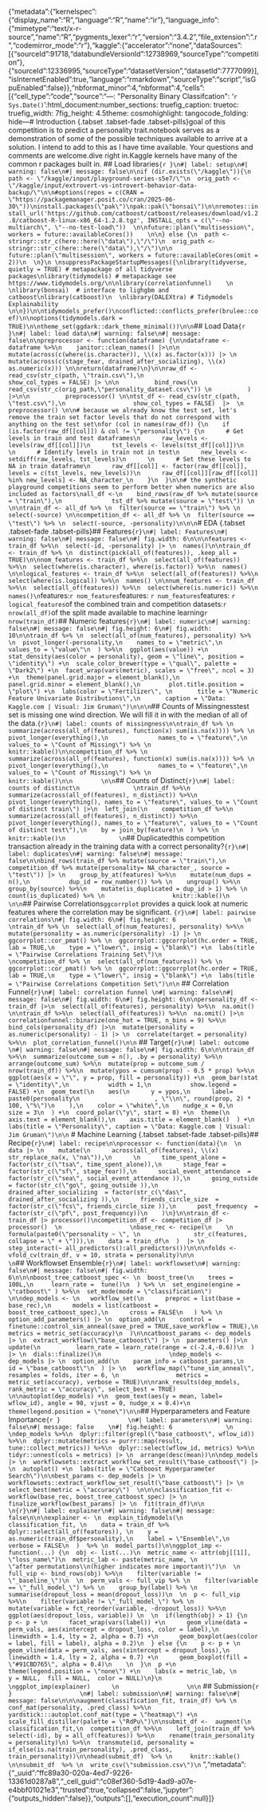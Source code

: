 {"metadata":{"kernelspec":{"display_name":"R","language":"R","name":"ir"},"language_info":{"mimetype":"text/x-r-source","name":"R","pygments_lexer":"r","version":"3.4.2","file_extension":".r","codemirror_mode":"r"},"kaggle":{"accelerator":"none","dataSources":[{"sourceId":91718,"databundleVersionId":12738969,"sourceType":"competition"},{"sourceId":12336995,"sourceType":"datasetVersion","datasetId":7777099}],"isInternetEnabled":true,"language":"rmarkdown","sourceType":"script","isGpuEnabled":false}},"nbformat_minor":4,"nbformat":4,"cells":[{"cell_type":"code","source":"---\ntitle: \"Personality Binary Classifcation\"\ndate: '`r Sys.Date()`'\noutput:\n  html_document:\n    number_sections: true\n    fig_caption: true\n    toc: true\n    fig_width: 7\n    fig_height: 4.5\n    theme: cosmo\n    highlight: tango\n    code_folding: hide\n---\n  \n# Introduction  {.tabset .tabset-fade .tabset-pills}\n\nThe goal of this competition is to predict a personality trait.\n\nMy notebook serves as a demonstration of some of the possible techniques available to arrive at a solution.  I intend to add to this as I have time available. Your questions and comments are welcome.\n\nLets dive right in.\n\nThe Kaggle kernels have many of the common r packages built in.  \n\n## Load libraries\n\n```{r }\n#| label: setup\n#| warning: false\n#| message: false\n\nif (dir.exists(\"/kaggle\")){\n  path <- \"/kaggle/input/playground-series-s5e7/\"\n  orig_path <- \"/kaggle/input/extrovert-vs-introvert-behavior-data-backup/\"\n\n#options(repos = c(CRAN = \"https://packagemanager.posit.co/cran/2025-06-30\"))\ninstall.packages(\"pak\")\npak::pak(\"bonsai\")\n\nremotes::install_url('https://github.com/catboost/catboost/releases/download/v1.2.8/catboost-R-linux-x86_64-1.2.8.tgz', INSTALL_opts = c(\"--no-multiarch\", \"--no-test-load\"))  \n\nfuture::plan(\"multisession\", workers = future::availableCores())    \n\n} else {\n  path <- stringr::str_c(here::here(\"data\"),\"/\")\n  orig_path <- stringr::str_c(here::here(\"data\"),\"/\")\n\n  future::plan(\"multisession\", workers = future::availableCores(omit = 2))\n  \n}\n \nsuppressPackageStartupMessages({\nlibrary(tidyverse, quietly = TRUE) # metapackage of all tidyverse packages\nlibrary(tidymodels) # metapackage see https://www.tidymodels.org/\n\nlibrary(correlationfunnel)    \n  \nlibrary(bonsai)  # interface to lighgbm and catboost\nlibrary(catboost)\n  \nlibrary(DALEXtra) # Tidymodels Explainability     \n\n})\n\ntidymodels_prefer()\nconflicted::conflicts_prefer(brulee::coef)\n\noptions(tidymodels.dark = TRUE)\n\ntheme_set(ggdark::dark_theme_minimal())\n\n```\n\n## Load Data\n\n\n```{r }\n#| label: load data\n#| warning: false\n#| message: false\n\npreprocessor <- function(dataframe) {\n\ndataframe <- dataframe %>%\n    janitor::clean_names() |>\n\n    mutate(across(c(where(is.character)), \\(x) as.factor(x))) |> \n    mutate(across(c(stage_fear, drained_after_socializing), \\(x) as.numeric(x))) \n\nreturn(dataframe)\n}\n\nraw_df <- read_csv(str_c(path, \"train.csv\"),\n                   show_col_types = FALSE) |> \n\n          bind_rows(\n                     read_csv(str_c(orig_path,\"personality_dataset.csv\")) \n          ) |>\n\n          preprocessor() \n\ntst_df <- read_csv(str_c(path, \"test.csv\"),\n                   show_col_types = FALSE)  |>  \n  preprocessor() \n\n# because we already know the test set, let's remove the train set factor levels that do not correspond with anything on the test set\nfor (col in names(raw_df)) {\n    if (is.factor(raw_df[[col]]) & col != \"personality\") {\n      # Get levels in train and test dataframes\n      raw_levels <- levels(raw_df[[col]])\n      tst_levels <- levels(tst_df[[col]])\n      \n      # Identify levels in train not in test\n      new_levels <- setdiff(raw_levels, tst_levels)\n      \n      # Set these levels to NA in train dataframe\n      raw_df[[col]] <- factor(raw_df[[col]], levels = c(tst_levels, new_levels))\n      raw_df[[col]][raw_df[[col]] %in% new_levels] <- NA_character_\n    }\n  }\n\n# the synthetic playground competitions seem to perform better when numerics are also included as factors\nall_df <-\n    bind_rows(raw_df %>% mutate(source = \"train\"),\n              tst_df %>% mutate(source = \"test\")) \n  \n\ntrain_df <- all_df %>% \n  filter(source == \"train\") %>% \n  select(-source) \n\ncompetition_df <- all_df %>% \n  filter(source == \"test\") %>% \n  select(-source, -personality)\n\n\n```\n\n\n# EDA {.tabset .tabset-fade .tabset-pills}\n\n## Features\n\n```{r}\n#| label: Features\n#| warning: false\n#| message: false\n#| fig.width: 6\n\n\nfeatures <- train_df %>%\n  select(-id, -personality) |> \n  names()\n\ntrain_df <- train_df %>% \n  distinct(pick(all_of(features)), .keep_all = TRUE)\n\nnom_features <- train_df %>%\n  select(all_of(features)) %>%\n  select(where(is.character), where(is.factor)) %>%\n  names() \n\nlogical_features <- train_df %>%\n  select(all_of(features)) %>%\n  select(where(is.logical)) %>%\n  names() \n\nnum_features <- train_df %>%\n  select(all_of(features)) %>%\n  select(where(is.numeric)) %>%\n  names()\n```\n\nNominal features:\n\n`r nom_features`\n\nNumeric features: \n\n`r num_features`\n\nLogical features: \n\n`r logical_features`\n\n\nSize of the combined train and competition datasets:\n\n`r nrow(all_df)`\n\nSize of the split made available to machine learning\n\n`r nrow(train_df)`\n\n\n\n## Numeric features\n\n```{r}\n#| label: numeric\n#| warning: false\n#| message: false\n#| fig.height: 6\n#| fig.width: 10\n\ntrain_df %>% \n  select(all_of(num_features), personality) %>% \n  pivot_longer(-personality,\n    names_to = \"metric\",\n    values_to = \"value\"\n  ) %>%\n  ggplot(aes(value)) +\n  stat_density(aes(color = personality), geom = \"line\", position = \"identity\") +\n  scale_color_brewer(type = \"qual\", palette = \"Dark2\") +\n  facet_wrap(vars(metric), scales = \"free\", ncol = 3) +\n  theme(panel.grid.major = element_blank(),\n        panel.grid.minor = element_blank(),\n        plot.title.position = \"plot\") +\n  labs(color = \"Fertilizer\", \n       title = \"Numeric Feature Univariate Distributions\",\n       caption = \"Data: Kaggle.com | Visual: Jim Gruman\")\n\n\n```\n\n## Counts of Missingness\n\nThe test set is missing one wind direction. We will fill it in with the median of all of the data.\n                  \n```{r}\n#| label: counts of missingness\n\ntrain_df %>% \n  summarize(across(all_of(features), function(x) sum(is.na(x)))) %>% \n  pivot_longer(everything(),\n              names_to = \"feature\",\n              values_to = \"Count of Missing\") %>% \n                   knitr::kable()\n\ncompetition_df %>% \n  summarize(across(all_of(features), function(x) sum(is.na(x)))) %>% \n  pivot_longer(everything(),\n              names_to = \"feature\",\n              values_to = \"Count of Missing\") %>% \n                   knitr::kable()\n\n        \n\n```\n\n## Counts of Distinct\n                   \n               \n```{r}\n#| label: counts of distinct\n               \ntrain_df %>%\n  summarize(across(all_of(features), n_distinct)) %>%\n  pivot_longer(everything(), names_to = \"feature\", values_to = \"Count of distinct train\") |>\n  left_join(\n    competition_df %>%\n      summarize(across(all_of(features), n_distinct)) %>%\n      pivot_longer(everything(), names_to = \"feature\", values_to = \"Count of distinct test\"),\n    by = join_by(feature)\n  ) %>% \n                   knitr::kable()\n               \n```\n\n## Duplicated\n\nIs this competition transaction already in the training data with a correct personality?\n\n```{r}\n#| label: duplicates\n#| warning: false\n#| message: false\n\nbind_rows(train_df %>% mutate(source = \"train\"),\n              competition_df %>% mutate(personality= NA_character_, source = \"test\")) |> \n    group_by_at(features) %>%\n    mutate(num_dups = n(),\n           dup_id = row_number()) %>% \n    ungroup() %>%\n    group_by(source) %>%\n    mutate(is_duplicated = dup_id > 1) %>% \n    count(is_duplicated) %>% \n                   knitr::kable()\n               \n\n```\n\n## Pairwise Correlations\n                   \n`ggcorrplot` provides a quick look at numeric features where the correlation may be significant. \n\n```{r}\n#| label: pairwise correlations\n#| fig.width: 6\n#| fig.height: 6                   \n                   \ntrain_df %>% \n  select(all_of(num_features), personality) %>%\n  mutate(personality = as.numeric(personality) -1) |> \n  ggcorrplot::cor_pmat() %>% \n  ggcorrplot::ggcorrplot(hc.order = TRUE, lab = TRUE,\n    type = \"lower\", insig = \"blank\") +\n  labs(title = \"Pairwise Correlations Training Set\")\n                   \ncompetition_df %>% \n  select(all_of(num_features)) %>% \n  ggcorrplot::cor_pmat() %>% \n  ggcorrplot::ggcorrplot(hc.order = TRUE, lab = TRUE,\n    type = \"lower\", insig = \"blank\") +\n  labs(title = \"Pairwise Correlations Competition Set\")\n\n``` \n\n## Correlation Funnel\n\n\n```{r}\n#| label: correlation funnel \n#| warning: false\n#| message: false\n#| fig.width: 6\n#| fig.height: 6\n\npersonality_df <- train_df |>\n  select(all_of(features), personality) %>%\n  na.omit() \n\ntrain_df %>%\n  select(all_of(features)) %>%\n  na.omit() |>\n  correlationfunnel::binarize(one_hot = TRUE, n_bins = 9) %>%\n  bind_cols(personality_df) |>\n  mutate(personality = as.numeric(personality) - 1) |> \n  correlate(target = personality) %>%\n  plot_correlation_funnel()\n\n```                   \n               \n\n## Target\n\n```{r}\n#| label: outcome \n#| warning: false\n#| message: false\n#| fig.width: 6\n\n\ntrain_df %>%\n  summarize(outcome_sum = n(), .by = personality) %>%\n  arrange(outcome_sum) %>%\n  mutate(prop = outcome_sum / nrow(train_df)) %>%\n  mutate(ypos = cumsum(prop) - 0.5 * prop) %>%\n  ggplot(aes(x = \"\", y = prop, fill = personality)) +\n  geom_bar(stat = \"identity\",\n           width = 1,\n           show.legend = FALSE) +\n  geom_text(\n    aes(\n      y = ypos,\n      label= paste0(personality\n                     , \"\\n\", round(prop, 2) * 100, \"%\")\n    ),\n    color = \"white\",\n    nudge_x = 0,\n    size = 3\n  ) +\n  coord_polar(\"y\", start = 0) +\n  theme(\n    axis.text = element_blank(),\n    axis.title = element_blank()  ) +\n  labs(title = \"Personality\", caption = \"Data: Kaggle.com | Visual: Jim Gruman\")\n\n```                            \n           \n                \n# Machine Learning {.tabset .tabset-fade .tabset-pills}\n\n## Recipe\n\n```{r}\n#| label: recipe\n\nprocessor <- function(data){\n  \n  data |> \n    mutate(\n      across(all_of(features), \\(x) str_replace_na(x, \"na\")),\n      \n      time_spent_alone = factor(str_c(\"tsa\", time_spent_alone)),\n      stage_fear = factor(str_c(\"sf\", stage_fear)),\n      social_event_attendance  = factor(str_c(\"sea\", social_event_attendance )),\n      going_outside  = factor(str_c(\"go\", going_outside )),\n      drained_after_socializing  = factor(str_c(\"das\", drained_after_socializing )),\n      friends_circle_size  = factor(str_c(\"fcs\", friends_circle_size )),\n      post_frequency  = factor(str_c(\"pf\", post_frequency))\n    )\n}\n\ntrain_df <- train_df |> processor()\ncompetition_df <- competition_df |> processor()  \n                   \nbase_rec <- recipe(\n    \n    formula(paste0(\"personality ~ \", \n               str_c(features,  collapse = \" + \"))),\n    data = train_df\n  )  |> \n  step_interact(~ all_predictors():all_predictors())\n\n\nfolds <- vfold_cv(train_df, v = 10, strata = personality)\n\n                                     \n```\n\n\n\n## Workflowset Ensemble\n\n```{r}\n#| label: workflowset\n#| warning: false\n#| message: false\n#| fig.width: 6\n\n\nboost_tree_catboost_spec <- \n  boost_tree(\n    trees = 100L,\n     learn_rate =  tune()\n  ) %>% \n  set_engine(engine = \"catboost\" ) %>%\n  set_mode(mode = \"classification\") \n\ndep_models <- \n   workflow_set(\n      preproc = list(base = base_rec),\n      models = list(catboost = boost_tree_catboost_spec),\n      cross = FALSE\n   ) %>% \n  option_add_parameters() |> \n  option_add(\n    control = finetune::control_sim_anneal(save_pred = TRUE,save_workflow = TRUE),\n    metrics = metric_set(accuracy)\n  )\n\ncatboost_params <- dep_models |> \n  extract_workflow(\"base_catboost\") |> \n  parameters() |>\n  update(\n          learn_rate = learn_rate(range = c(-2.4,-0.6))\n  ) |> \n  dials::finalize()\n                   \ndep_models <- dep_models |> \n  option_add(\n    param_info = catboost_params,\n    id = \"base_catboost\"\n  ) |> \n   workflow_map(\"tune_sim_anneal\", resamples = folds, iter = 6, \n                metrics = metric_set(accuracy), verbose = TRUE)\n\nrank_results(dep_models, rank_metric = \"accuracy\", select_best = TRUE)                    \n\nautoplot(dep_models) +\n  geom_text(aes(y = mean, label= wflow_id), angle = 90, vjust = 0, nudge_x = 0.4)+\n  theme(legend.position = \"none\")\n\n```\n\n## Hyperparameters and Feature Importance\n\n```{r }                   \n#| label: parameters\n#| warning: false\n#| message: false    \n#| fig.height: 6               \n                   \ndep_models %>%\n  dplyr::filter(grepl(\"base_catboost\", wflow_id)) %>%\n  dplyr::mutate(metrics = purrr::map(result, tune::collect_metrics)) %>%\n  dplyr::select(wflow_id, metrics) %>%\n  tidyr::unnest(cols = metrics) |> \n  arrange(desc(mean))\n\ndep_models |> \n  workflowsets::extract_workflow_set_result(\"base_catboost\") |> \n  autoplot() +\n  labs(title = \"Catboost Hyperparameter Search\")\n\nbest_params <- dep_models |> \n  workflowsets::extract_workflow_set_result(\"base_catboost\") |> \n  select_best(metric = \"accuracy\")  \n\n\nclassification_fit <- workflow(base_rec, boost_tree_catboost_spec) |> \n  finalize_workflow(best_params) |> \n  fit(train_df)\n\n                                \n```\n\n\n```{r}\n#| label: explainer\n#| warning: false\n#| message: false\n\n\nexplainer <- \n  explain_tidymodels(\n    classification_fit, \n    data = train_df %>% dplyr::select(all_of(features)), \n    y = as.numeric(train_df$personality),\n    label = \"Ensemble\",\n    verbose = FALSE\n  )  %>% \n  model_parts()\n\nggplot_imp <- function(...) {\n  obj <- list(...)\n  metric_name <- attr(obj[[1]], \"loss_name\")\n  metric_lab <- paste(metric_name, \n                      \"after permutations\\n(higher indicates more important)\")\n  \n  full_vip <- bind_rows(obj) %>%\n    filter(variable != \"_baseline_\")\n  \n  perm_vals <- full_vip %>% \n    filter(variable == \"_full_model_\") %>% \n    group_by(label) %>% \n    summarise(dropout_loss = mean(dropout_loss))\n  \n  p <- full_vip %>%\n    filter(variable != \"_full_model_\") %>% \n    mutate(variable = fct_reorder(variable, -dropout_loss)) %>%\n    ggplot(aes(dropout_loss, variable)) \n  \n  if(length(obj) > 1) {\n    p <- p + \n      facet_wrap(vars(label)) +\n      geom_vline(data = perm_vals, aes(xintercept = dropout_loss, color = label),\n                 linewidth = 1.4, lty = 2, alpha = 0.7) +\n      geom_boxplot(aes(color = label, fill = label), alpha = 0.2)\n  } else {\n    p <- p + \n      geom_vline(data = perm_vals, aes(xintercept = dropout_loss),\n                 linewidth = 1.4, lty = 2, alpha = 0.7) +\n      geom_boxplot(fill = \"#91CBD765\", alpha = 0.4)\n    \n  }\n  p +\n    theme(legend.position = \"none\") +\n    labs(x = metric_lab, \n         y = NULL,  fill = NULL,  color = NULL)\n}\n                   \nggplot_imp(explainer)      \n                   \n\n``` \n\n\n## Submission\n\n\n```{r }                   \n#| label: submission\n#| warning: false\n#| message: false\n\n\naugment(classification_fit, train_df) %>% \n  conf_mat(personality, .pred_class) %>%\n  yardstick:::autoplot.conf_mat(type = \"heatmap\") +\n  scale_fill_distiller(palette = \"RdPu\")\n\nsubmit_df <-  augment(\n  classification_fit,\n  competition_df %>%\n    left_join(train_df %>% select(-id), by = all_of(features)) %>%\n    rename(train_personality = personality)\n) %>%\n  transmute(id, personality = if_else(is.na(train_personality), .pred_class, train_personality))\n\nhead(submit_df)  %>% \n     knitr::kable()      \n\nsubmit_df  %>% \n  write_csv(\"submission.csv\")\n```  \n\n","metadata":{"_uuid":"ffc89a30-020a-4ed7-9226-13361d0287a8","_cell_guid":"c08ef360-5d19-4ad9-a07e-e4bbf01021e3","trusted":true,"collapsed":false,"jupyter":{"outputs_hidden":false}},"outputs":[],"execution_count":null}]}